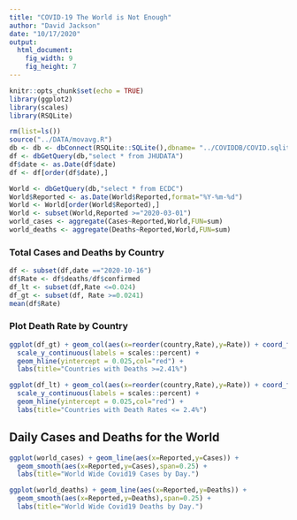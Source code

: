 ```yaml
---
title: "COVID-19 The World is Not Enough"
author: "David Jackson"
date: "10/17/2020"
output: 
  html_document: 
    fig_width: 9
    fig_height: 7
---
```


```r
knitr::opts_chunk$set(echo = TRUE)
library(ggplot2)
library(scales)
library(RSQLite)
```
```r
rm(list=ls())
source("../DATA/movavg.R")
db <- db <- dbConnect(RSQLite::SQLite(),dbname= "../COVIDDB/COVID.sqlite3")
df <- dbGetQuery(db,"select * from JHUDATA")
df$date <- as.Date(df$date)
df <- df[order(df$date),]
```
```r
World <- dbGetQuery(db,"select * from ECDC")
World$Reported <- as.Date(World$Reported,format="%Y-%m-%d")
World <- World[order(World$Reported),]
World <- subset(World,Reported >="2020-03-01")
world_cases <- aggregate(Cases~Reported,World,FUN=sum)
world_deaths <- aggregate(Deaths~Reported,World,FUN=sum)
```

### Total Cases and Deaths by Country

```r
df <- subset(df,date =="2020-10-16")
df$Rate <- df$deaths/df$confirmed
df_lt <- subset(df,Rate <=0.024)
df_gt <- subset(df, Rate >=0.0241)
mean(df$Rate)
```

### Plot Death Rate by Country

```r
ggplot(df_gt) + geom_col(aes(x=reorder(country,Rate),y=Rate)) + coord_flip() +
  scale_y_continuous(labels = scales::percent) +
  geom_hline(yintercept = 0.025,col="red") +
  labs(title="Countries with Deaths >=2.41%")

ggplot(df_lt) + geom_col(aes(x=reorder(country,Rate),y=Rate)) + coord_flip() +
  scale_y_continuous(labels = scales::percent) +
  geom_hline(yintercept = 0.025,col="red") +
  labs(title="Countries with Death Rates <= 2.4%")
```

## Daily Cases and Deaths for the World

```r
ggplot(world_cases) + geom_line(aes(x=Reported,y=Cases)) +
  geom_smooth(aes(x=Reported,y=Cases),span=0.25) +
  labs(title="World Wide Covid19 Cases by Day.")
```
```r
ggplot(world_deaths) + geom_line(aes(x=Reported,y=Deaths)) +
  geom_smooth(aes(x=Reported,y=Deaths),span=0.25) +
  labs(title="World Wide Covid19 Deaths by Day.")
```

